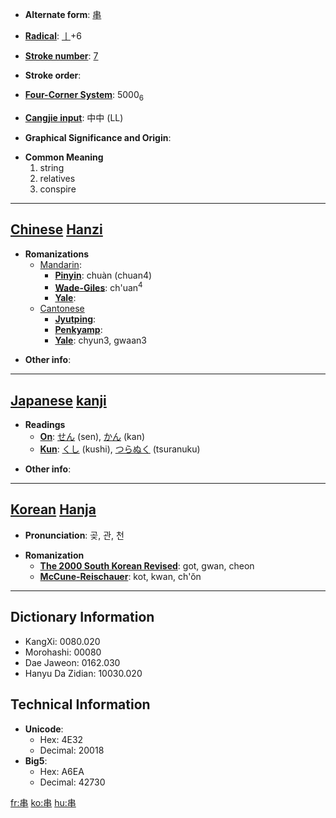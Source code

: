 * '''Alternate form''': [[串]]

* '''[[Wiktionary:Chinese radical index| Radical]]''': [[Wiktionary:Chinese radical index 丨|丨]]+6

* '''[[Wiktionary:Chinese total strokes index|Stroke number]]''': [[Wiktionary:Chinese total strokes index 7|7]]

* '''Stroke order''': 

* '''[[Wiktionary:Chinese four corner index|Four-Corner System]]''': 5000<sub>6</sub>

* '''[[Wiktionary:Chinese Cangjie index|Cangjie input]]''': 中中 (LL)

* '''Graphical Significance and Origin''': 

* '''Common Meaning'''
*#string
*# relatives
*# conspire


----

== [[Chinese]] [[Hanzi]] ==

* '''Romanizations'''
** [[Mandarin]]:
*** '''[[Pinyin]]''': chuàn (chuan4)
*** '''[[Wade-Giles]]''': ch'uan<sup>4</sup>
*** '''[[Yale]]''': 
**[[Cantonese]]
***'''[[Jyutping]]''':
***'''[[Penkyamp]]''': 
***'''[[Yale]]''': chyun3, gwaan3

* '''Other info''': 

----

== [[Japanese]] [[kanji]] ==

* '''Readings'''
** '''[[On]]''': [[せん]] (sen), [[かん]] (kan)
** '''[[Kun]]''': [[くし]] (kushi), [[つらぬく]] (tsuranuku)

* '''Other info''':  

----

== [[Korean]] [[Hanja]] ==

* '''Pronunciation''': 곶, 관, 천

* '''Romanization'''
** '''[[The 2000 South Korean Revised Romanization|The 2000 South Korean Revised]]''': got, gwan, cheon
** '''[[McCune-Reischauer]]''': kot, kwan, ch'ŏn

----

== Dictionary Information ==

* KangXi: 0080.020
* Morohashi: 00080
* Dae Jaweon: 0162.030
* Hanyu Da Zidian: 10030.020

== Technical Information ==

* '''Unicode''':
** Hex: 4E32
** Decimal: 20018
* '''Big5''':
** Hex: A6EA
** Decimal: 42730

[[fr:串]]
[[ko:串]]
[[hu:串]]